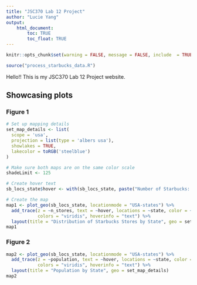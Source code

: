 ```yaml
---
title: "JSC370 Lab 12 Project"
author: "Lucie Yang"
output: 
    html_document:
        toc: TRUE
        toc_float: TRUE
---
```


```r
knitr::opts_chunk$set(warning = FALSE, message = FALSE, include  = TRUE, echo = FALSE)
```

```r
source("process_starbucks_data.R")
```

Hello!! This is my JSC370 Lab 12 Project website.


## Showcasing plots {.tabset}

### Figure 1

```r
# Set up mapping details
set_map_details <- list(
  scope = 'usa',
  projection = list(type = 'albers usa'),
  showlakes = TRUE,
  lakecolor = toRGB('steelblue')
)

# Make sure both maps are on the same color scale
shadeLimit <- 125

# Create hover text
sb_locs_state$hover <- with(sb_locs_state, paste("Number of Starbucks: ", n_stores, '<br>', "State: ", state.y, '<br>', "Population: ", population))

# Create the map
map1 <- plot_geo(sb_locs_state, locationmode = "USA-states") %>% 
  add_trace(z = ~n_stores, text = ~hover, locations = ~state, color = ~n_stores,
            colors = "viridis", hoverinfo = "text") %>% 
  layout(title = "Distribution of Starbucks Stores by State", geo = set_map_details)
map1
```

### Figure 2

```r
map2 <- plot_geo(sb_locs_state, locationmode = "USA-states") %>% 
  add_trace(z = ~population, text = ~hover, locations = ~state, color = ~population,
            colors = "viridis", hoverinfo = "text") %>% 
  layout(title = "Population by State", geo = set_map_details)
map2
```
